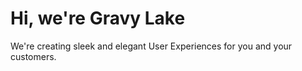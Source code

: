 # Hi, we're Gravy Lake

We're creating sleek and elegant User Experiences for you and your customers.
